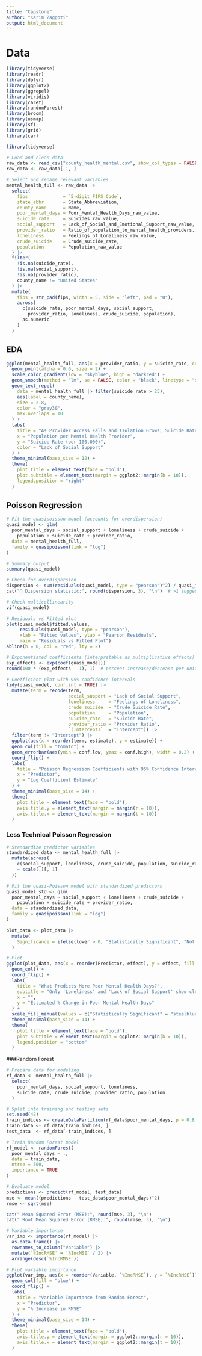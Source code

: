 ```yaml
---
title: "Capstone"
author: "Karim Zaggoti"
output: html_document
---
```


# Data

```r

library(tidyverse)     
library(readr)         
library(dplyr)
library(ggplot2)       
library(ggrepel)       
library(viridis)       
library(caret)         
library(randomForest)  
library(broom)         
library(usmap)         
library(sf)            
library(grid) 
library(car)

```

```r
library(tidyverse)

# Load and clean data
raw_data <- read_csv("county_health_mental.csv", show_col_types = FALSE)
raw_data <- raw_data[-1, ]

# Select and rename relevant variables
mental_health_full <- raw_data |>
  select(
    fips             = `5-digit_FIPS_Code`,
    state_abbr       = State_Abbreviation,
    county_name      = Name,
    poor_mental_days = Poor_Mental_Health_Days_raw_value,
    suicide_rate     = Suicides_raw_value,
    social_support   = Lack_of_Social_and_Emotional_Support_raw_value,
    provider_ratio   = Ratio_of_population_to_mental_health_providers.,
    loneliness       = Feelings_of_Loneliness_raw_value,
    crude_suicide    = Crude_suicide_rate,
    population       = Population_raw_value
  ) |>
  filter(
    !is.na(suicide_rate),
    !is.na(social_support),
    !is.na(provider_ratio),
    county_name != "United States"
  ) |>
  mutate(
    fips = str_pad(fips, width = 5, side = "left", pad = "0"),
    across(
      c(suicide_rate, poor_mental_days, social_support,
        provider_ratio, loneliness, crude_suicide, population),
      as.numeric
    )
  )
```

## EDA

```r
ggplot(mental_health_full, aes(x = provider_ratio, y = suicide_rate, color = social_support)) +
  geom_point(alpha = 0.6, size = 2) +
  scale_color_gradient(low = "skyblue", high = "darkred") +
  geom_smooth(method = "lm", se = FALSE, color = "black", linetype = "dashed") +
  geom_text_repel(
    data = mental_health_full |> filter(suicide_rate > 25),
    aes(label = county_name),
    size = 2.8,
    color = "gray30",
    max.overlaps = 10
  ) +
  labs(
    title = "As Provider Access Falls and Isolation Grows, Suicide Rates Rise",
    x = "Population per Mental Health Provider",
    y = "Suicide Rate (per 100,000)",
    color = "Lack of Social Support"
  ) +
  theme_minimal(base_size = 12) +
  theme(
    plot.title = element_text(face = "bold"),
    plot.subtitle = element_text(margin = ggplot2::margin(b = 10)),
    legend.position = "right"
  )
```



## Poisson Regression 

```r
# Fit the quasipoisson model (accounts for overdispersion)
quasi_model <- glm(
  poor_mental_days ~ social_support + loneliness + crude_suicide +
    population + suicide_rate + provider_ratio,
  data = mental_health_full,
  family = quasipoisson(link = "log")
)

# Summary output
summary(quasi_model)

# Check for overdispersion
dispersion <- sum(residuals(quasi_model, type = "pearson")^2) / quasi_model$df.residual
cat("📏 Dispersion statistic:", round(dispersion, 3), "\n")  # >1 suggests overdispersion

# Check multicollinearity
vif(quasi_model)

# Residuals vs Fitted plot
plot(quasi_model$fitted.values,
     residuals(quasi_model, type = "pearson"),
     xlab = "Fitted values", ylab = "Pearson Residuals",
     main = "Residuals vs Fitted Plot")
abline(h = 0, col = "red", lty = 2)

# Exponentiated coefficients (interpretable as multiplicative effects)
exp_effects <- exp(coef(quasi_model))
round(100 * (exp_effects - 1), 1)  # percent increase/decrease per unit increase

# Coefficient plot with 95% confidence intervals
tidy(quasi_model, conf.int = TRUE) |>
  mutate(term = recode(term,
                       social_support = "Lack of Social Support",
                       loneliness     = "Feelings of Loneliness",
                       crude_suicide  = "Crude Suicide Rate",
                       population     = "Population",
                       suicide_rate   = "Suicide Rate",
                       provider_ratio = "Provider Ratio",
                       `(Intercept)`  = "Intercept")) |>
  filter(term != "Intercept") |>
  ggplot(aes(x = reorder(term, estimate), y = estimate)) +
  geom_col(fill = "tomato") +
  geom_errorbar(aes(ymin = conf.low, ymax = conf.high), width = 0.2) +
  coord_flip() +
  labs(
    title = "Poisson Regression Coefficients with 95% Confidence Intervals",
    x = "Predictor",
    y = "Log Coefficient Estimate"
  ) +
  theme_minimal(base_size = 14) +
  theme(
    plot.title = element_text(face = "bold"),
    axis.title.y = element_text(margin = margin(r = 10)),
    axis.title.x = element_text(margin = margin(t = 10))
  )

```

### Less Technical Poisson Regression
```r
# Standardize predictor variables 
standardized_data <- mental_health_full |>
  mutate(across(
    c(social_support, loneliness, crude_suicide, population, suicide_rate, provider_ratio),
    ~ scale(.)[, 1]
  ))

# Fit the quasi-Poisson model with standardized predictors
quasi_model_std <- glm(
  poor_mental_days ~ social_support + loneliness + crude_suicide +
    population + suicide_rate + provider_ratio,
  data = standardized_data,
  family = quasipoisson(link = "log")
)

plot_data <- plot_data |>
  mutate(
    Significance = ifelse(lower > 0, "Statistically Significant", "Not Significant")
  )

# Plot
ggplot(plot_data, aes(x = reorder(Predictor, effect), y = effect, fill = Significance)) +
  geom_col() +
  coord_flip() +
  labs(
    title = "What Predicts More Poor Mental Health Days?",
    subtitle = "Only 'Loneliness' and 'Lack of Social Support' show clear significant effects",
    x = "",
    y = "Estimated % Change in Poor Mental Health Days"
  ) +
  scale_fill_manual(values = c("Statistically Significant" = "steelblue", "Not Significant" = "gray80")) +
  theme_minimal(base_size = 14) +
  theme(
    plot.title = element_text(face = "bold"),
    plot.subtitle = element_text(margin = ggplot2::margin(b = 10)),
    legend.position = "bottom"
  )

```




###Random Forest 
```r
# Prepare data for modeling
rf_data <- mental_health_full |>
  select(
    poor_mental_days, social_support, loneliness,
    suicide_rate, crude_suicide, provider_ratio, population
  )

# Split into training and testing sets
set.seed(42)
train_indices <- createDataPartition(rf_data$poor_mental_days, p = 0.8, list = FALSE)
train_data <- rf_data[train_indices, ]
test_data  <- rf_data[-train_indices, ]

# Train Random Forest model
rf_model <- randomForest(
  poor_mental_days ~ .,
  data = train_data,
  ntree = 500,
  importance = TRUE
)

# Evaluate model
predictions <- predict(rf_model, test_data)
mse <- mean((predictions - test_data$poor_mental_days)^2)
rmse <- sqrt(mse)

cat(" Mean Squared Error (MSE):", round(mse, 3), "\n")
cat(" Root Mean Squared Error (RMSE):", round(rmse, 3), "\n")

# Variable importance
var_imp <- importance(rf_model) |>
  as.data.frame() |>
  rownames_to_column("Variable") |>
  mutate(`%IncRMSE` = `%IncMSE` / 2) |>
  arrange(desc(`%IncRMSE`))

# Plot variable importance
ggplot(var_imp, aes(x = reorder(Variable, `%IncRMSE`), y = `%IncRMSE`)) +
  geom_col(fill = "blue") +
  coord_flip() +
  labs(
    title = "Variable Importance from Random Forest",
    x = "Predictor",
    y = "% Increase in RMSE"
  ) +
  theme_minimal(base_size = 14) +
  theme(
    plot.title = element_text(face = "bold"),
    axis.title.y = element_text(margin = ggplot2::margin(r = 10)),
    axis.title.x = element_text(margin = ggplot2::margin(t = 10))
  )
```